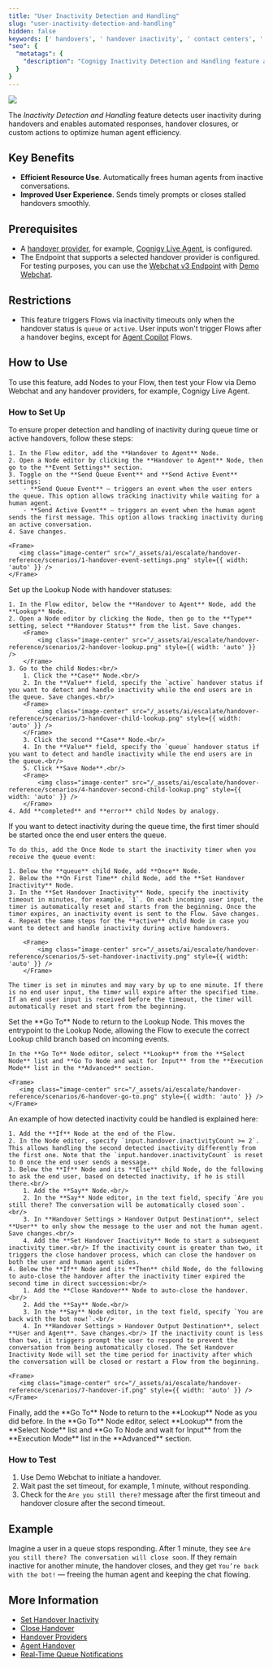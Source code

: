 ```yaml
---
title: "User Inactivity Detection and Handling"
slug: "user-inactivity-detection-and-handling"
hidden: false
keywords: [' handovers', ' handover inactivity', ' contact centers', ' close handover', ' user inactivity detection and handling']
"seo": {
  "metatags": {
    "description": "Cognigy Inactivity Detection and Handling feature allows you to detect inactivity of end users during handovers and to handle this inactivity by auto-closing the handover, configuring automated responses or trigger further actions."
  }
}
---
```


<a href="/release-notes/4.53"><img noZoom src="https://img.shields.io/badge/Added in-v4.53-blue.svg" /></a>


The _Inactivity Detection and Handling_ feature detects user inactivity during handovers
and enables automated responses,
handover closures, or custom actions to optimize human agent efficiency.

## Key Benefits

- **Efficient Resource Use**. Automatically frees human agents from inactive conversations.
- **Improved User Experience**. Sends timely prompts or closes stalled handovers smoothly.

## Prerequisites

- A [handover provider](/ai/escalate/handover-reference/overview), for example, [Cognigy Live Agent](/ai/escalate/handover-reference/live-agent), is configured.
- The Endpoint that supports a selected handover provider is configured. For testing purposes, you can use the [Webchat v3 Endpoint](/webchat/v3/overview) with [Demo Webchat](/webchat/demo).

## Restrictions

- This feature triggers Flows via inactivity timeouts only when the handover status is `queue` or `active`. User inputs won't trigger Flows after a handover begins, except for [Agent Copilot](/agent-copilot/index) Flows.

## How to Use

To use this feature, add Nodes to your Flow, then test your Flow via Demo Webchat and any handover providers, for example, Cognigy Live Agent.

### How to Set Up

<AccordionGroup>
  <Accordion title="1. Add Handover to Agent Node">
    To ensure proper detection and handling of inactivity during queue time or active handovers, follow these steps:

    1. In the Flow editor, add the **Handover to Agent** Node.
    2. Open a Node editor by clicking the **Handover to Agent** Node, then go to the **Event Settings** section.
    3. Toggle on the **Send Queue Event** and **Send Active Event** settings:
        - **Send Queue Event** — triggers an event when the user enters the queue. This option allows tracking inactivity while waiting for a human agent.
        - **Send Active Event** — triggers an event when the human agent sends the first message. This option allows tracking inactivity during an active conversation.
    4. Save changes.

    <Frame>
       <img class="image-center" src="/_assets/ai/escalate/handover-reference/scenarios/1-handover-event-settings.png" style={{ width: 'auto' }} />
    </Frame>
  </Accordion>

  <Accordion title="2. Configure Lookup Node">
    Set up the Lookup Node with handover statuses:

    1. In the Flow editor, below the **Handover to Agent** Node, add the **Lookup** Node.
    2. Open a Node editor by clicking the Node, then go to the **Type** setting, select **Handover Status** from the list. Save changes.
        <Frame>
            <img class="image-center" src="/_assets/ai/escalate/handover-reference/scenarios/2-handover-lookup.png" style={{ width: 'auto' }} />
        </Frame>
    3. Go to the child Nodes:<br/>
        1. Click the **Case** Node.<br/>
        2. In the **Value** field, specify the `active` handover status if you want to detect and handle inactivity while the end users are in the queue. Save changes.<br/>
        <Frame>
            <img class="image-center" src="/_assets/ai/escalate/handover-reference/scenarios/3-handover-child-lookup.png" style={{ width: 'auto' }} />
        </Frame>
        3. Click the second **Case** Node.<br/>
        4. In the **Value** field, specify the `queue` handover status if you want to detect and handle inactivity while the end users are in the queue.<br/>
        5. Click **Save Node**.<br/>
        <Frame>
            <img class="image-center" src="/_assets/ai/escalate/handover-reference/scenarios/4-handover-second-child-lookup.png" style={{ width: 'auto' }} />
        </Frame>
    4. Add **completed** and **error** child Nodes by analogy.
  </Accordion>

  <Accordion title="3. Set Inactivity Time">
    If you want to detect inactivity during the queue time, the first timer should be started once the end user enters the queue.

    To do this, add the Once Node to start the inactivity timer when you receive the queue event:

    1. Below the **queue** child Node, add **Once** Node.
    2. Below the **On First Time** child Node, add the **Set Handover Inactivity** Node.
    3. In the **Set Handover Inactivity** Node, specify the inactivity timeout in minutes, for example, `1`. On each incoming user input, the timer is automatically reset and starts from the beginning. Once the timer expires, an inactivity event is sent to the Flow. Save changes.
    4. Repeat the same steps for the **active** child Node in case you want to detect and handle inactivity during active handovers.

        <Frame>
            <img class="image-center" src="/_assets/ai/escalate/handover-reference/scenarios/5-set-handover-inactivity.png" style={{ width: 'auto' }} />
        </Frame>

    The timer is set in minutes and may vary by up to one minute. If there is no end user input, the timer will expire after the specified time. If an end user input is received before the timeout, the timer will automatically reset and start from the beginning.
  </Accordion>

  <Accordion title="4. Loop Back">
    Set the **Go To** Node to return to the Lookup Node.
    This moves the entrypoint to the Lookup Node, allowing the Flow to execute the correct Lookup child branch based on incoming events.

    In the **Go To** Node editor, select **Lookup** from the **Select Node** list and **Go To Node and wait for Input** from the **Execution Mode** list in the **Advanced** section.

    <Frame>
       <img class="image-center" src="/_assets/ai/escalate/handover-reference/scenarios/6-handover-go-to.png" style={{ width: 'auto' }} />
    </Frame>
  </Accordion>

  <Accordion title="5. Handle Inactivity">
    An example of how detected inactivity could be handled is explained here:

    1. Add the **If** Node at the end of the Flow.
    2. In the Node editor, specify `input.handover.inactivityCount >= 2`. This allows handling the second detected inactivity differently from the first one. Note that the `input.handover.inactivityCount` is reset to 0 once the end user sends a message.
    3. Below the **If** Node and its **Else** child Node, do the following to ask the end user, based on detected inactivity, if he is still there.<br/>
        1. Add the **Say** Node.<br/>
        2. In the **Say** Node editor, in the text field, specify `Are you still there? The conversation will be automatically closed soon`. <br/>
        3. In **Handover Settings > Handover Output Destination**, select **User** to only show the message to the user and not the human agent. Save changes.<br/>
        4. Add the **Set Handover Inactivity** Node to start a subsequent inactivity timer.<br/> If the inactivity count is greater than two, it triggers the close handover process, which can close the handover on both the user and human agent sides.
    4. Below the **If** Node and its **Then** child Node, do the following to auto-close the handover after the inactivity timer expired the second time in direct succession:<br/>
        1. Add the **Close Handover** Node to auto-close the handover.<br/>
        2. Add the **Say** Node.<br/>
        3. In the **Say** Node editor, in the text field, specify `You are back with the bot now!`.<br/>
        4. In **Handover Settings > Handover Output Destination**, select **User and Agent**. Save changes.<br/> If the inactivity count is less than two, it triggers prompt the user to respond to prevent the conversation from being automatically closed. The Set Handover Inactivity Node will set the time period for inactivity after which the conversation will be closed or restart a Flow from the beginning.

    <Frame>
       <img class="image-center" src="/_assets/ai/escalate/handover-reference/scenarios/7-handover-if.png" style={{ width: 'auto' }} />
    </Frame>
  </Accordion>

  <Accordion title="6. Loop Back">
    Finally, add the **Go To** Node to return to the **Lookup** Node as you did before. In the **Go To** Node editor,
    select **Lookup** from the **Select Node** list
    and **Go To Node and wait for Input** from the **Execution Mode** list in the **Advanced** section. 
  </Accordion>
</AccordionGroup>

### How to Test 

1. Use Demo Webchat to initiate a handover.  
2. Wait past the set timeout, for example, 1 minute, without responding.  
3. Check for the `Are you still there?` message after the first timeout and handover closure after the second timeout.

## Example

Imagine a user in a queue stops responding. 
After 1 minute,
they see
`Are you still there? The conversation will close soon`. If they remain inactive for another minute, the handover closes, and they get `You’re back with the bot!`
— freeing the human agent and keeping the chat flowing.

## More Information

- [Set Handover Inactivity](/ai/agents/develop/node-reference/service/set-handover-inactivity)
- [Close Handover](/ai/agents/develop/node-reference/service/close-handover)
- [Handover Providers](/ai/escalate/handover-reference/overview)
- [Agent Handover](/ai/agents/develop/node-reference/service/handover-to-agent)
- [Real-Time Queue Notifications](/live-agent/conversation/conversation-queue/real-time-queue-notifications)
